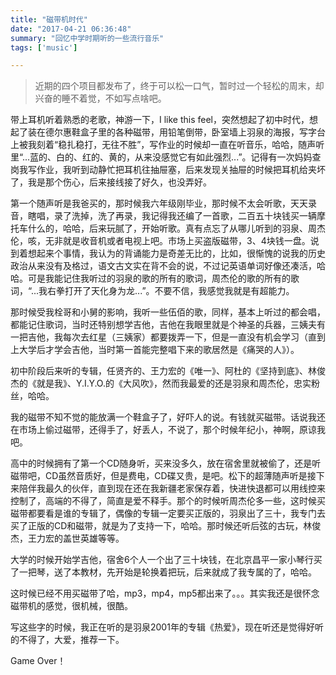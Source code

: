 ```yaml
---
title: "磁带机时代"
date: "2017-04-21 06:36:48"
summary: "回忆中学时期听的一些流行音乐"
tags: ['music']

---
```


> 近期的四个项目都发布了，终于可以松一口气，暂时过一个轻松的周末，却兴奋的睡不着觉，不如写点啥吧。

带上耳机听着熟悉的老歌，神游一下，I like this feel，突然想起了初中时代，想起了装在德尔惠鞋盒子里的各种磁带，用铅笔倒带，卧室墙上羽泉的海报，写字台上被我刻着“稳扎稳打，无往不胜”，写作业的时候却一直在听音乐，哈哈，随声听里“...蓝的、白的、红的、黄的，从来没感觉它有如此强烈...”。记得有一次妈妈查岗我写作业，我听到动静忙把耳机往抽屉塞，后来发现关抽屉的时候把耳机给夹坏了，我是那个伤心，后来接线接了好久，也没弄好。

第一个随声听是我爸买的，那时候我六年级刚毕业，那时候不太会听歌，天天录音，瞎唱，录了洗掉，洗了再录，我记得我还编了一首歌，二百五十块钱买一辆摩托车什么的，哈哈，后来玩腻了，开始听歌。真有点忘了从哪儿听到的羽泉、周杰伦，咳，无非就是收音机或者电视上吧。市场上买盗版磁带，3、4块钱一盘。说到着想起来个事情，我认为的背诵能力是奇差无比的，比如，很惭愧的说我的历史政治从来没有及格过，语文古文实在背不会的说，不过记英语单词好像还凑活，哈哈。可是我能记住我听过的羽泉的歌的所有的歌词，周杰伦的歌的所有的歌词，“...我右拳打开了天化身为龙...”。不要不信，我感觉我就是有超能力。

那时候受我栓哥和小舅的影响，我听一些伍佰的歌，同样，基本上听过的都会唱，都能记住歌词，当时还特别想学吉他，吉他在我眼里就是个神圣的兵器，三姨夫有一把吉他，我每次去红星（三姨家）都要拨弄一下，但是一直没有机会学习（直到上大学后才学会吉他，当时第一首能完整唱下来的歌居然是《痛哭的人》）。

初中阶段后来听的专辑，任贤齐的、王力宏的《唯一》、阿杜的《坚持到底》、林俊杰的《就是我》、Y.I.Y.O.的《大风吹》，然而我最爱的还是羽泉和周杰伦，忠实粉丝，哈哈。

我的磁带不知不觉的能放满一个鞋盒子了，好吓人的说。有钱就买磁带。话说我还在市场上偷过磁带，还得手了，好丢人，不说了，那个时候年纪小，神啊，原谅我吧。

高中的时候拥有了第一个CD随身听，买来没多久，放在宿舍里就被偷了，还是听磁带吧，CD虽然音质好，但是费电，CD碟又贵，是吧。松下的超薄随声听是接下来陪伴我最久的伙伴，直到现在还在我新疆老家保存着，快进快退都可以用线控来控制了，高端的不得了，简直是爱不释手。那个的时候听周杰伦多一些，这时候买磁带都要看是谁的专辑了，偶像的专辑一定要买正版的，羽泉出了三十，我专门去买了正版的CD和磁带，就是为了支持一下，哈哈。那时候还听后弦的古玩，林俊杰，王力宏的盖世英雄等等。

大学的时候开始学吉他，宿舍6个人一个出了三十块钱，在北京昌平一家小琴行买了一把琴，送了本教材，先开始是轮换着把玩，后来就成了我专属的了，哈哈。

这时候已经不用买磁带了哈，mp3，mp4，mp5都出来了。。。其实我还是很怀念磁带机的感觉，很机械，很酷。

写这些字的时候，我正在听的是羽泉2001年的专辑《热爱》，现在听还是觉得好听的不得了，大爱，推荐一下。

Game Over！
